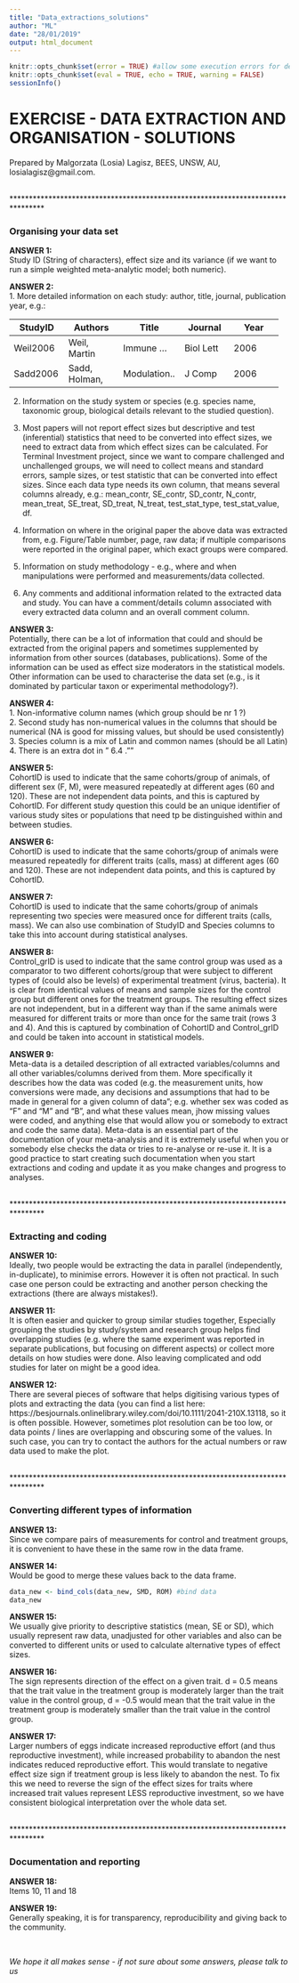 ```yaml
---
title: "Data_extractions_solutions"
author: "ML"
date: "28/01/2019"
output: html_document
---
```



```r
knitr::opts_chunk$set(error = TRUE) #allow some execution errors for demonstration purposes
knitr::opts_chunk$set(eval = TRUE, echo = TRUE, warning = FALSE)
sessionInfo()
```

# EXERCISE - DATA EXTRACTION AND ORGANISATION - SOLUTIONS

Prepared by Malgorzata (Losia) Lagisz, BEES, UNSW, AU, losialagisz@gmail.com.   

<br>
********************************************************************************   

###  Organising your data set   


**ANSWER 1:**   
Study ID (String of characters), effect size and its variance (if we want to run a simple weighted meta-analytic model; both numeric).  

**ANSWER 2:**   
 1. More detailed information on each study: author, title, journal, publication year, e.g.:    

+---------------+---------------+-------------+-------------+-------------+   
| StudyID       | Authors       | Title       | Journal     | Year        |   
+===============+===============+=============+=============+=============+   
| Weil2006      |  Weil, Martin | Immune ...  | Biol Lett   | 2006        |   
+---------------+---------------+-------------+-------------+-------------+   
| Sadd2006      | Sadd, Holman, | Modulation..| J Comp      | 2006        |   
+---------------+---------------+-------------+-------------+-------------+    

 2. Information on the study system or species (e.g. species name, taxonomic group, biological details relevant to the studied question).   

 3. Most papers will not report effect sizes but descriptive and test (inferential) statistics that need to be converted into effect sizes, we need to extract data from which effect sizes can be calculated. For Terminal Investment project, since we want to compare challenged and unchallenged groups, we will need to collect means and standard errors, sample sizes, or test statistic that can be converted into effect sizes. Since each data type needs its own column, that means several columns already, e.g.: mean_contr, SE_contr, SD_contr, N_contr, mean_treat, SE_treat, SD_treat, N_treat, test_stat_type, test_stat_value, df.  

 4. Information on where in the original paper the above data was extracted from, e.g. Figure/Table number, page, raw data; if multiple comparisons were reported in the original paper, which exact groups were compared.     
 
5. Information on study methodology - e.g., where and when manipulations were performed and measurements/data collected.   

6. Any comments and additional information related to the extracted data and study. You can have a comment/details column associated with every extracted data column and an overall comment column.   


**ANSWER 3:**   
Potentially, there can be a lot of information that could and should be extracted from the original papers and sometimes supplemented by information from other sources (databases, publications). Some of the information can be used as effect size moderators in the statistical models. Other information can be used to characterise the data set (e.g., is it dominated by particular taxon or experimental methodology?).   


**ANSWER 4:**    
 1. Non-informative column names (which group should be nr 1 ?)   
 2. Second study has non-numerical values in the columns that should be numerical (NA is good for missing values, but should be used consistently)    
 3. Species column is a mix of Latin and common names (should be all Latin)   
 4. There is an extra dot in " 6.4      .""


**ANSWER 5:**    
CohortID is used to indicate that the same cohorts/group of animals, of different sex (F, M), were measured repeatedly at different ages (60 and 120). These are not independent data points, and this is captured by CohortID. For different study question this could be an unique identifier of various study sites or populations that need tp be distinguished within and between studies.      


**ANSWER 6:**    
CohortID is used to indicate that the same cohorts/group of animals were measured repeatedly for different traits (calls, mass) at different ages (60 and 120). These are not independent data points, and this is captured by CohortID.   


**ANSWER 7:**    
CohortID is used to indicate that the same cohorts/group of animals representing two species were measured once for different traits (calls, mass). We can also use combination of StudyID and Species columns to take this into account during statistical analyses.   


**ANSWER 8:**    
Control_grID is used to indicate that the same control group was used as a comparator to two different cohorts/group that were subject to different types of (could also be levels) of experimental treatment (virus, bacteria). It is clear from identical values of means and sample sizes for the control group but different ones for the treatment groups. The resulting effect sizes are not independent, but in a different way than if the same animals were measured for different traits or more than once for the same trait (rows 3 and 4). And this is captured by combination of CohortID and Control_grID and could be taken into account in statistical models.    


**ANSWER 9:**    
Meta-data is a detailed description of all extracted variables/columns and all other variables/columns derived from them. More specifically it describes how the data was coded (e.g. the measurement units, how conversions were made, any decisions and assumptions that had to be made in general for a given column of data"; e.g. whether sex was coded as "F" and "M" and "B", and what these values mean, jhow missing values were coded, and anything else that would allow you or somebody to extract and code the same data). Meta-data is an essential part of the documentation of your meta-analysis and it is extremely useful when you or somebody else checks the data or tries to re-analyse or re-use it. It is a good practice to start creating such documentation when you start extractions and coding and update it as you make changes and progress to analyses.       


<br>
********************************************************************************   

###  Extracting and coding


**ANSWER 10:**    
Ideally, two people would be extracting the data in parallel (independently, in-duplicate), to minimise errors. However it is often not practical. In such case one person could be extracting and another person checking the extractions (there are always mistakes!).


**ANSWER 11:**    
It is often easier and quicker to group similar studies together, Especially grouping the studies by study/system and research group helps find overlapping studies (e.g. where the same experiment was reported in separate publications, but focusing on different aspects) or collect more details on how studies were done. Also leaving complicated and odd studies for later on might be a good idea.   


**ANSWER 12:**    
There are several pieces of software that helps digitising various types of plots and extracting the data (you can find a list here: https://besjournals.onlinelibrary.wiley.com/doi/10.1111/2041-210X.13118, so it is often possible.  However, sometimes plot resolution can be too low, or data points / lines are overlapping and obscuring some of the values. In such case, you can try to contact the authors for the actual numbers or raw data used to make the plot.   



<br>
********************************************************************************   

###  Converting different types of information   


**ANSWER 13:**   
Since we compare pairs of measurements for control and treatment groups, it is convenient to have these in the same row in the data frame.  


**ANSWER 14:**   
Would be good to merge these values back to the data frame.   

```r
data_new <- bind_cols(data_new, SMD, ROM) #bind data
data_new
```


**ANSWER 15:**  
We usually give priority to descriptive statistics (mean, SE or SD), which usually represent raw data, unadjusted for other variables and also can be converted to different units or used to calculate alternative types of effect sizes.   


**ANSWER 16:**   
The sign represents direction of the effect on a given trait. d = 0.5 means that the trait value in the treatment group is moderately larger than the trait value in the control group, d = -0.5 would mean that the trait value in the treatment group is moderately smaller than the trait value in the control group.   


**ANSWER 17:**   
Larger numbers of eggs indicate increased reproductive effort (and thus reproductive investment), while increased probability to abandon the nest indicates reduced reproductive effort. This would translate to negative effect size sign if treatment group is less likely to abandon the nest. To fix this we need to reverse the sign of the effect sizes for traits where increased trait values represent LESS reproductive investment, so we have consistent biological interpretation over the whole data set.   


<br>
********************************************************************************   

### Documentation and reporting


**ANSWER 18:**   
Items 10, 11 and 18


**ANSWER 19:**   
Generally speaking, it is for transparency, reproducibility and giving back to the community.   



<br>

*We hope it all makes sense - if not sure about some answers, please talk to us*       
